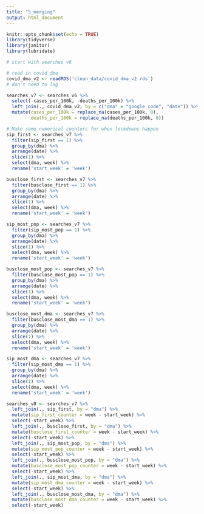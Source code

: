 ```yaml
---
title: "5_merging"
output: html_document
---
```


```r
knitr::opts_chunk$set(echo = TRUE)
library(tidyverse)
library(janitor)
library(lubridate)
```

```r
# start with searches v6

# read in covid_dma
covid_dma_v2 <- readRDS('clean_data/covid_dma_v2.rds')
# don't need to lag

searches_v7 <- searches_v6 %>%
  select(-cases_per_100k, -deaths_per_100k) %>%
  left_join(., covid_dma_v2, by = c("dma" = "google_code", "date")) %>%
  mutate(cases_per_100k = replace_na(cases_per_100k, 0),
         deaths_per_100k = replace_na(deaths_per_100k, 0))
```


```r
# Make some numerical counters for when lockdowns happen
sip_first <- searches_v7 %>%
  filter(sip_first == 1) %>%
  group_by(dma) %>%
  arrange(date) %>%
  slice(1) %>%
  select(dma, week) %>%
  rename('start_week' = 'week')

busclose_first <- searches_v7 %>%
  filter(busclose_first == 1) %>%
  group_by(dma) %>%
  arrange(date) %>%
  slice(1) %>%
  select(dma, week) %>%
  rename('start_week' = 'week')

sip_most_pop <- searches_v7 %>%
  filter(sip_most_pop == 1) %>%
  group_by(dma) %>%
  arrange(date) %>%
  slice(1) %>%
  select(dma, week) %>%
  rename('start_week' = 'week')

busclose_most_pop <- searches_v7 %>%
  filter(busclose_most_pop == 1) %>%
  group_by(dma) %>%
  arrange(date) %>%
  slice(1) %>%
  select(dma, week) %>%
  rename('start_week' = 'week')

busclose_most_dma <- searches_v7 %>%
  filter(busclose_most_dma == 1) %>%
  group_by(dma) %>%
  arrange(date) %>%
  slice(1) %>%
  select(dma, week) %>%
  rename('start_week' = 'week')

sip_most_dma <- searches_v7 %>%
  filter(sip_most_dma == 1) %>%
  group_by(dma) %>%
  arrange(date) %>%
  slice(1) %>%
  select(dma, week) %>%
  rename('start_week' = 'week')

searches_v8 <- searches_v7 %>%
  left_join(., sip_first, by = "dma") %>%
  mutate(sip_first_counter = week - start_week) %>%
  select(-start_week) %>%
  left_join(., busclose_first, by = "dma") %>%
  mutate(busclose_first_counter = week - start_week) %>%
  select(-start_week) %>%
  left_join(., sip_most_pop, by = "dma") %>%
  mutate(sip_most_pop_counter = week - start_week) %>%
  select(-start_week) %>% 
  left_join(., busclose_most_pop, by = "dma") %>%
  mutate(busclose_most_pop_counter = week - start_week) %>%
  select(-start_week) %>%
  left_join(., sip_most_dma, by = "dma") %>%
  mutate(sip_most_dma_counter = week - start_week) %>%
  select(-start_week) %>% 
  left_join(., busclose_most_dma, by = "dma") %>%
  mutate(busclose_most_dma_counter = week - start_week) %>%
  select(-start_week)
```

